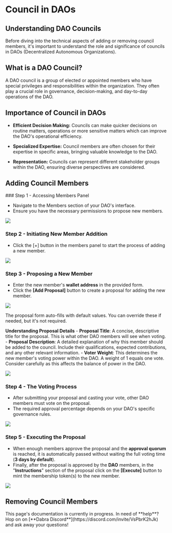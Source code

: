 
# Council in DAOs

## Understanding DAO Councils

Before diving into the technical aspects of adding or removing council members, it's important to understand the role and significance of councils in DAOs (Decentralized Autonomous Organizations).

## What is a DAO Council?

A DAO council is a group of elected or appointed members who have special privileges and responsibilities within the organization. They often play a crucial role in governance, decision-making, and day-to-day operations of the DAO.

## Importance of Council in DAOs

* **Efficient Decision Making:** Councils can make quicker decisions on routine matters, operations or more sensitive matters which can improve the DAO's operational efficiency.

* **Specialized Expertise:** Council members are often chosen for their expertise in specific areas, bringing valuable knowledge to the DAO.

* **Representation:** Councils can represent different stakeholder groups within the DAO, ensuring diverse perspectives are considered.

## Adding Council Members

<Steps>
### Step 1 - Accessing Members Panel

- Navigate to the Members section of your DAO's interface.
- Ensure you have the necessary permissions to propose new members.

![](../source/council/council1.png)

### Step 2 - Initiating New Member Addition

- Click the [+] button in the members panel to start the process of adding a new member.

![](../source/council/council2.png)

### Step 3 - Proposing a New Member

- Enter the new member's **wallet address** in the provided form.
- Click the **[Add Proposal]** button to create a proposal for adding the new member.

![](../source/council/council3.png)

<Callout type="info" emoji="ℹ️">
The proposal form auto-fills with default values. You can override these if needed, but it's not required.
</Callout>

**Understanding Proposal Details**
    - **Proposal Title**: A concise, descriptive title for the proposal. This is what other DAO members will see when voting.
    - **Proposal Description**: A detailed explanation of why this member should be added to the council. Include their qualifications, expected contributions, and any other relevant information.
    - **Voter Weight**: This determines the new member's voting power within the DAO. A weight of 1 equals one vote. Consider carefully as this affects the balance of power in the DAO.

![](../source/council/council4.png)

### Step 4 - The Voting Process

- After submitting your proposal and casting your vote, other DAO members must vote on the proposal.
- The required approval percentage depends on your DAO's specific governance rules.

![](../source/council/council5.png)

### Step 5 - Executing the Proposal

- When enough members approve the proposal and the **approval quorum** is reached, it is automatically passed without waiting the full voting time (**3 days by default**).
- Finally, after the proposal is approved by the **DAO** members, in the "**Instructions**" section of the proposal click on the **\[Execute]** button to mint the membership token(s) to the new member.

![](../source/council/council6.png)
</Steps>

## Removing Council Members

<Callout type="warning" emoji="⚠️">
This page's documentation is currently in progress.
</Callout>

<Callout type="default" emoji="👉">
In need of **help**? Hop on on [**Dabra Discord**](https://discord.com/invite/VsPbrK2hJk) and ask away your questions!
</Callout>